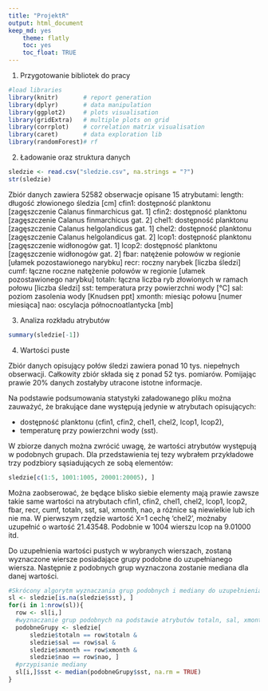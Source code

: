 ---
title: "ProjektR"
output: html_document
keep_md: yes
    theme: flatly
    toc: yes
    toc_float: TRUE
---
1. Przygotowanie bibliotek do pracy

```{r biblioteki echo=FALSE}
#load libraries
library(knitr)       # report generation
library(dplyr)       # data manipulation
library(ggplot2)     # plots visualisation
library(gridExtra)   # multiple plots on grid
library(corrplot)    # correlation matrix visualisation
library(caret)       # data exploration lib
library(randomForest)# rf
```

2. Ładowanie oraz struktura danych

```{r pressure, echo=FALSE}
sledzie <- read.csv("sledzie.csv", na.strings = "?")
str(sledzie)
```
Zbiór danych zawiera 52582 obserwacje opisane 15 atrybutami:
length: długość złowionego śledzia [cm]
cfin1: dostępność planktonu [zagęszczenie Calanus finmarchicus gat. 1]
cfin2: dostępność planktonu [zagęszczenie Calanus finmarchicus gat. 2]
chel1: dostępność planktonu [zagęszczenie Calanus helgolandicus gat. 1]
chel2: dostępność planktonu [zagęszczenie Calanus helgolandicus gat. 2]
lcop1: dostępność planktonu [zagęszczenie widłonogów gat. 1]
lcop2: dostępność planktonu [zagęszczenie widłonogów gat. 2]
fbar: natężenie połowów w regionie [ułamek pozostawionego narybku]
recr: roczny narybek [liczba śledzi]
cumf: łączne roczne natężenie połowów w regionie [ułamek pozostawionego narybku]
totaln: łączna liczba ryb złowionych w ramach połowu [liczba śledzi]
sst: temperatura przy powierzchni wody [°C]
sal: poziom zasolenia wody [Knudsen ppt]
xmonth: miesiąc połowu [numer miesiąca]
nao: oscylacja północnoatlantycka [mb]

3. Analiza rozkładu atrybutów

```{r}
summary(sledzie[-1])
```

4. Wartości puste

Zbiór danych opisujący połów śledzi zawiera ponad 10 tys. niepełnych obserwacji. Całkowity zbiór składa się z ponad 52 tys. pomiarów. Pomijając prawie 20% danych zostałyby utracone istotne informacje.

Na podstawie podsumowania statystyki załadowanego pliku można zauważyć, że brakujące dane występują jedynie w atrybutach opisujących:

- dostępność planktonu (cfin1, cfin2, chel1, chel2, lcop1, lcop2),
- temperaturę przy powierzchni wody (sst).

W zbiorze danych można zwrócić uwagę, że wartości atrybutów występują w podobnych grupach. Dla przedstawienia tej tezy wybrałem przykładowe trzy podzbiory sąsiadujących ze sobą elementów:

```{r}
sledzie[c(1:5, 1001:1005, 20001:20005), ]
```

Można zaobserować, że będące blisko siebie elementy mają prawie zawsze takie same wartości na atrybutach cfin1, cfin2, chel1, chel2, lcop1, lcop2, fbar, recr, cumf, totaln, sst, sal, xmonth, nao, a różnice są niewielkie lub ich nie ma. W pierwszym rzędzie wartość X=1 cechę 'chel2', możnaby uzupełnić o wartość 21.43548. Podobnie w 1004 wierszu lcop na 9.01000 itd.

Do uzupełnienia wartości pustych w wybranych wierszach, zostaną wyznaczone wiersze posiadające grupy podobne do uzupełnianego wiersza. Następnie z podobnych grup wyznaczona zostanie mediana dla danej wartości.

```{r}
#Skrócony algorytm wyznaczania grup podobnych i mediany do uzupełnienia wartości pustych (przykład dla atrybutu sst)
sl <- sledzie[is.na(sledzie$sst), ]
for(i in 1:nrow(sl)){
  row <- sl[i,]
  #wyznaczanie grup podobnych na podstawie atrybutów totaln, sal, xmonth oraz nao
  podobneGrupy <- sledzie[
      sledzie$totaln == row$totaln &
      sledzie$sal == row$sal &
      sledzie$xmonth == row$xmonth &
      sledzie$nao == row$nao, ]
  #przypisanie mediany
  sl[i,]$sst <- median(podobneGrupy$sst, na.rm = TRUE)
}
```





























